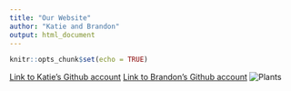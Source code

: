 ```yaml
---
title: "Our Website"
author: "Katie and Brandon"
output: html_document
---
```


```r
knitr::opts_chunk$set(echo = TRUE)

```

[Link to Katie's Github account](https://github.com/therkildsen-class/ntres-6940-katielee38)
[Link to Brandon's Github account](https://github.com/bnathasingh)
![Plants](https://hips.hearstapps.com/hmg-prod.s3.amazonaws.com/images/plants-index-1558561755.png?crop=0.945xw:0.707xh;0,0.190xh&resize=1200:*)